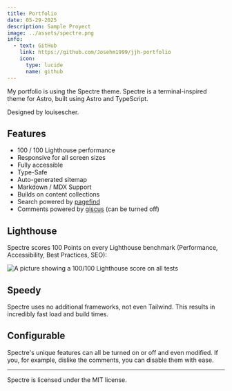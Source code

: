 ---
title: Portfolio
date: 05-29-2025
description: Sample Proyect
image: ../assets/spectre.png
info:
  - text: GitHub
    link: https://github.com/Josehm1999/jjh-portfolio
    icon:
      type: lucide
      name: github
---

My portfolio is using the Spectre theme. Spectre is a terminal-inspired theme for Astro, built using Astro and TypeScript. 

Designed by louisescher.

## Features

- 100 / 100 Lighthouse performance
- Responsive for all screen sizes
- Fully accessible
- Type-Safe
- Auto-generated sitemap
- Markdown / MDX Support
- Builds on content collections
- Search powered by [pagefind](https://pagefind.app)
- Comments powered by [giscus](https://giscus.app) (can be turned off)

## Lighthouse

Spectre scores 100 Points on every Lighthouse benchmark (Performance, Accessibility, Best Practices, SEO):

![A picture showing a 100/100 Lighthouse score on all tests](/img/lighthouse.png)

## Speedy

Spectre uses no additional frameworks, not even Tailwind. This results in incredibly fast load and build times.

## Configurable

Spectre's unique features can all be turned on or off and even modified. If you, for example, dislike the comments, you can disable them with ease.

---

Spectre is licensed under the MIT license.
